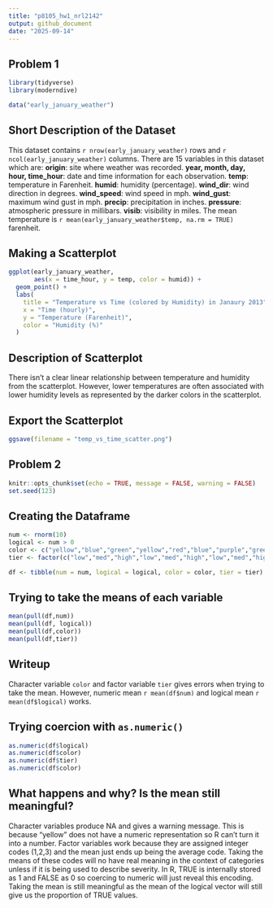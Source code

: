 ```yaml
---
title: "p8105_hw1_nrl2142"
output: github_document
date: "2025-09-14"
---
```


## Problem 1 

```r
library(tidyverse)
library(moderndive)
```

```r
data("early_january_weather")
```
## Short Description of the Dataset 
This dataset contains `r nrow(early_january_weather)` rows and `r ncol(early_january_weather)` columns. There are 15 variables in this dataset which are:
**origin**: site where weather was recorded.
**year, month, day, hour, time_hour**: date and time information for each observation.
**temp**: temperature in Farenheit.
**humid**: humidity (percentage).
**wind_dir**: wind direction in degrees.
**wind_speed**: wind speed in mph.
**wind_gust**: maximum wind gust in mph.
**precip**: precipitation in inches.
**pressure**: atmospheric pressure in millibars.
**visib**: visibility in miles.
The mean temperature is `r mean(early_january_weather$temp, na.rm = TRUE)` farenheit.

## Making a Scatterplot
```r
ggplot(early_january_weather,
       aes(x = time_hour, y = temp, color = humid)) +
  geom_point() +
  labs(
    title = "Temperature vs Time (colored by Humidity) in Janaury 2013",
    x = "Time (hourly)",
    y = "Temperature (Farenheit)",
    color = "Humidity (%)"
  )
```

## Description of Scatterplot 
There isn't a clear linear relationship between temperature and humidity from the scatterplot. However, lower temperatures are often associated with lower humidity levels as represented by the darker colors in the scatterplot. 

## Export the Scatterplot 
```r
ggsave(filename = "temp_vs_time_scatter.png")
```

## Problem 2 
```r
knitr::opts_chunk$set(echo = TRUE, message = FALSE, warning = FALSE)
set.seed(123)
```
## Creating the Dataframe 
```r
num <- rnorm(10)
logical <- num > 0
color <- c("yellow","blue","green","yellow","red","blue","purple","green","yellow","red")
tier <- factor(c("low","med","high","low","med","high","low","med","high","low"),levels = c("low,","med","high"))

df <- tibble(num = num, logical = logical, color = color, tier = tier)
```

## Trying to take the means of each variable 
```r
mean(pull(df,num))
mean(pull(df, logical))
mean(pull(df,color))
mean(pull(df,tier))
```

## Writeup 
Character variable `color` and factor variable `tier` gives errors when trying to take the mean. However, numeric mean `r mean(df$num)` and logical mean `r mean(df$logical)` works. 

## Trying coercion with `as.numeric()`
```r
as.numeric(df$logical)
as.numeric(df$color)
as.numeric(df$tier)
as.numeric(df$color)
```
## What happens and why? Is the mean still meaningful?
Character variables produce NA and gives a warning message. This is because "yellow" does not have a numeric representation so R can't turn it into a number. Factor variables work because they are assigned integer codes (1,2,3) and the mean just ends up being the average code. Taking the means of these codes will no have real meaning in the context of categories unless if it is being used to describe severity. In R, TRUE is internally stored as 1 and FALSE as 0 so coercing to numeric will just reveal this encoding. Taking the mean is still meaningful as the mean of the logical vector will still give us the proportion of TRUE values. 



